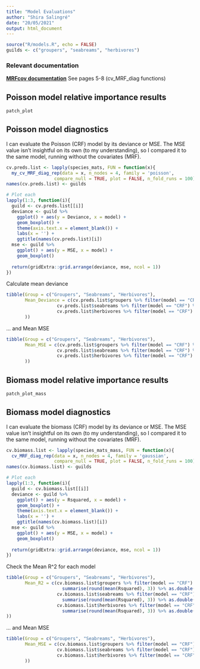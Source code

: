 ```yaml
---
title: "Model Evaluations"
author: "Shira Salingré"
date: "20/05/2021"
output: html_document
---
```


```r
source("R/models.R", echo = FALSE)
guilds <- c("groupers", "seabreams", "herbivores")

```

### Relevant documentation

[**MRFcov documentation**](https://cran.r-project.org/web/packages/MRFcov/MRFcov.pdf) See pages 5-8 (cv_MRF_diag functions)

## Poisson model relative importance results

```r
patch_plot
```

## Poisson model diagnostics

I can evaluate the Poisson (CRF) model by its deviance or MSE. The MSE value isn't insightful on its own (to my understanding), so I compared it to the same model, running without the covariates (MRF).

```r
cv.preds.list <- lapply(species_mats, FUN = function(x){
  my_cv_MRF_diag_rep(data = x, n_nodes = 4, family = 'poisson',
                  compare_null = TRUE, plot = FALSE, n_fold_runs = 100)})
names(cv.preds.list) <- guilds  

# Plot each
lapply(1:3, function(i){
  guild <- cv.preds.list[[i]]
  deviance <- guild %>% 
    ggplot() + aes(y = Deviance, x = model) + 
    geom_boxplot() + 
    theme(axis.text.x = element_blank()) +
    labs(x = '') +
    ggtitle(names(cv.preds.list)[i])
  mse <- guild %>% 
    ggplot() + aes(y = MSE, x = model) + 
    geom_boxplot()
  
  return(gridExtra::grid.arrange(deviance, mse, ncol = 1))
})

```
Calculate mean deviance
```r
tibble(Group = c("Groupers", "Seabreams", "Herbivores"),
       Mean_Deviance = c(cv.preds.list$groupers %>% filter(model == "CRF") %>% summarise(mean(Deviance)) %>% as.double(), 
                   cv.preds.list$seabreams %>% filter(model == "CRF") %>% summarise(mean(Deviance)) %>% as.double(), 
                   cv.preds.list$herbivores %>% filter(model == "CRF") %>% summarise(mean(Deviance)) %>% as.double()
       ))
```

... and Mean MSE
```r
tibble(Group = c("Groupers", "Seabreams", "Herbivores"),
       Mean_MSE = c(cv.preds.list$groupers %>% filter(model == "CRF") %>% summarise(mean(MSE)) %>% as.double(), 
                   cv.preds.list$seabreams %>% filter(model == "CRF") %>% summarise(mean(MSE)) %>% as.double(), 
                   cv.preds.list$herbivores %>% filter(model == "CRF") %>% summarise(mean(MSE)) %>% as.double()
       ))
```



## Biomass model relative importance results

```r
patch_plot_mass
```

## Biomass model diagnostics

I can evaluate the biomass (CRF) model by its deviance or MSE. The MSE value isn't insightful on its own (to my understanding), so I compared it to the same model, running without the covariates (MRF).

```r
cv.biomass.list <- lapply(species_mats_mass, FUN = function(x){
  cv_MRF_diag_rep(data = x, n_nodes = 4, family = 'gaussian',
                  compare_null = TRUE, plot = FALSE, n_fold_runs = 100)})
names(cv.biomass.list) <- guilds  

# Plot each
lapply(1:3, function(i){
  guild <- cv.biomass.list[[i]]
  deviance <- guild %>% 
    ggplot() + aes(y = Rsquared, x = model) + 
    geom_boxplot() + 
    theme(axis.text.x = element_blank()) +
    labs(x = '') +
    ggtitle(names(cv.biomass.list)[i])
  mse <- guild %>% 
    ggplot() + aes(y = MSE, x = model) + 
    geom_boxplot()
  
  return(gridExtra::grid.arrange(deviance, mse, ncol = 1))
})

```
Check the Mean R^2 for each model

```r
tibble(Group = c("Groupers", "Seabreams", "Herbivores"),
       Mean_R2 = c(cv.biomass.list$groupers %>% filter(model == "CRF") %>% 
                     summarise(round(mean(Rsquared), 3)) %>% as.double(),
                   cv.biomass.list$seabreams %>% filter(model == "CRF") %>% 
                     summarise(round(mean(Rsquared), 3)) %>% as.double(),
                   cv.biomass.list$herbivores %>% filter(model == "CRF") %>% 
                     summarise(round(mean(Rsquared), 3)) %>% as.double()
))
```

... and Mean MSE
```r
tibble(Group = c("Groupers", "Seabreams", "Herbivores"),
       Mean_MSE = c(cv.biomass.list$groupers %>% filter(model == "CRF") %>% summarise(mean(MSE)) %>% as.double(), 
                   cv.biomass.list$seabreams %>% filter(model == "CRF") %>% summarise(mean(MSE)) %>% as.double(), 
                   cv.biomass.list$herbivores %>% filter(model == "CRF") %>% summarise(mean(MSE)) %>% as.double()
       ))
```

